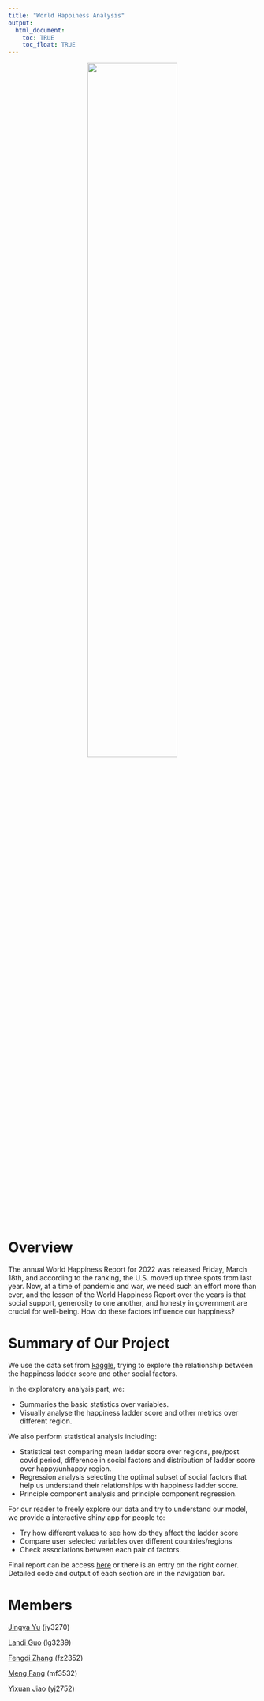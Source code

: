 ```yaml
---
title: "World Happiness Analysis"
output: 
  html_document:
    toc: TRUE
    toc_float: TRUE
---
```


<center>
<img src="cover_fig.jpeg" style="width:60%">
</center>

# Overview

The annual World Happiness Report for 2022 was released Friday, March 18th, and according to the ranking, the U.S. moved up three spots from last year. Now, at a time of pandemic and war, we need such an effort more than ever, and the lesson of the World Happiness Report over the years is that social support, generosity to one another, and honesty in government are crucial for well-being. 	How do these factors influence our happiness?

# Summary of Our Project
We use the data set from [kaggle](https://www.kaggle.com/datasets/ajaypalsinghlo/world-happiness-report-2021?resource=download&select=world-happiness-report.csv), trying to explore the relationship between the happiness ladder score and other social factors.

In the exploratory analysis part, we:

- Summaries the basic statistics over variables.
- Visually analyse the happiness ladder score and other metrics over different region.

We also perform statistical analysis including:

- Statistical test comparing mean ladder score over regions, pre/post covid period, difference in social factors and distribution of ladder score over happy/unhappy region.
- Regression analysis selecting the optimal subset of social factors that help us understand their relationships with happiness ladder score.
- Principle component analysis and principle component regression.

For our reader to freely explore our data and try to understand our model, we provide a interactive shiny app for people to:

- Try how different values to see how do they affect the ladder score
- Compare user selected variables over different countries/regions
- Check associations between each pair of factors.

Final report can be access [here](Report.html) or there is an entry on the right corner.
Detailed code and output of each section are in the navigation bar.

# Members
[Jingya Yu](https://jy3270.github.io/) (jy3270)

[Landi Guo](https://lllandiG.github.io/) (lg3239)

[Fengdi Zhang](https://fengdi-zhang.github.io/) (fz2352)

[Meng Fang](https://fmmeng0726.github.io/) (mf3532)

[Yixuan Jiao](https://yixuanjiao04.github.io/) (yj2752)
